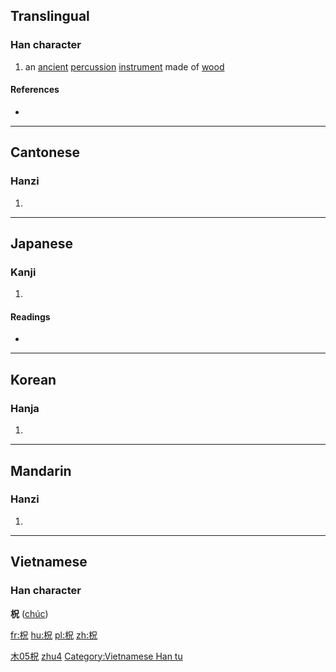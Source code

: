 ==Translingual==

===Han character===
{{Han char|rn=75|rad=木|as=05|sn=9|four=4691<sub>0</sub>|canj=木口竹山 (DRHU)|ids=⿰[[木]][[兄]]}}

# an [[ancient]] [[percussion]] [[instrument]] made of [[wood]]

====References====
* {{Han ref|kx=0521.090|dkj=14667|dj=0909.060|hdz=21183.060|uh=67F7|ud=26615|bh=CF4D|bd=53069}}

----

==Cantonese==

===Hanzi===
{{yue-hanzi|jyut=|y=juk1}}

# {{defn|lang=yue|sort=木05}}

----

==Japanese==

===Kanji===
{{ja-kanji|grade=|rs=木05}}

# {{defn|lang=ja|sort=木05}}

====Readings====
* {{ja-readings|on=[[しゅく]] (shuku)|kun=}}

----

==Korean==

===Hanja===
{{ko-hanja|hangeul=축|eumhun=|rv=chuk|mr=ch'uk|y=chwuk}}

# {{defn|lang=ko|sort=木05}}

----

==Mandarin==

===Hanzi===
{{cmn-hanzi|pin=[[zhù]] ([[zhu4]])|wg=chu<sup>4</sup>}}
# {{defn|lang=cmn|sort=木05}}

[[Category:zh:Musical instruments|木05柷]]
[[Category:zh:Musical instruments|zhu4]]

----

==Vietnamese==

===Han character===
'''柷''' ([[chúc]])

[[Category:Vietnamese Han tu]]

[[fr:柷]]
[[hu:柷]]
[[pl:柷]]
[[zh:柷]]